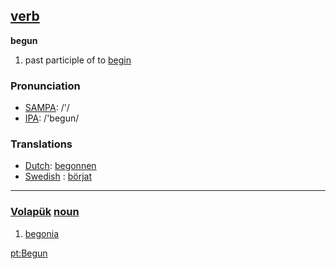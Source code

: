 == [[verb]] ==

'''begun'''

# past participle of to [[begin]]

=== Pronunciation ===
*[[w:SAMPA|SAMPA]]: /'/
*[[w:IPA|IPA]]: /'begun/

=== Translations ===
*[[Dutch]]: [[begonnen]]
*[[Swedish]] : [[börjat]]
----

=== [[Volapük]]  [[noun]] === 
# [[begonia]]

[[pt:Begun]]